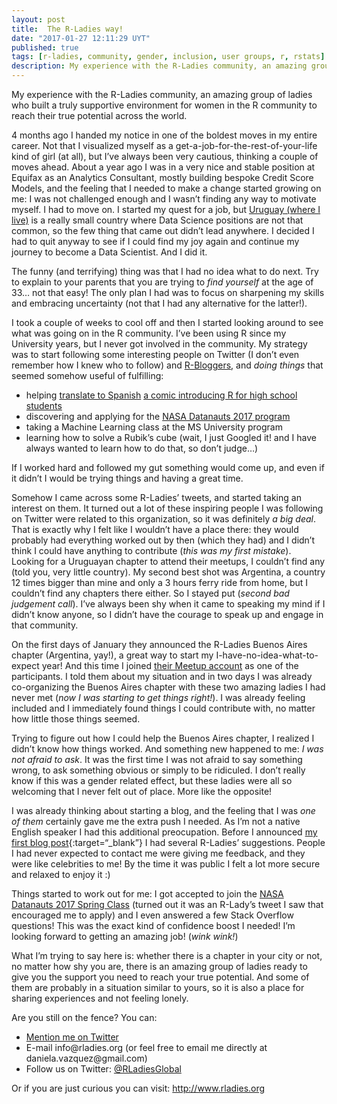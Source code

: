 ```yaml
---
layout: post
title:  The R-Ladies way!
date: "2017-01-27 12:11:29 UYT"
published: true
tags: [r-ladies, community, gender, inclusion, user groups, r, rstats]
description: My experience with the R-Ladies community, an amazing group of ladies who built a truly supportive environment for women in the R community.
---
```

My experience with the R-Ladies community, an amazing group of ladies who built a truly supportive environment for women in the R community to reach their true potential across the world.

<!--more-->
4 months ago I handed my notice in one of the boldest moves in my entire career. Not that I visualized myself as a get-a-job-for-the-rest-of-your-life kind of girl (at all), but I've always been very cautious, thinking a couple of moves ahead. About a year ago I was in a very nice and stable position at Equifax as an Analytics Consultant, mostly building bespoke Credit Score Models, and the feeling that I needed to make a change started growing on me: I was not challenged enough and I wasn't finding any way to motivate myself. I had to move on. I started my quest for a job, but [Uruguay (where I live)](https://en.wikipedia.org/wiki/Uruguay) is a really small country where Data Science positions are not that common, so the few thing that came out didn't lead anywhere. I decided I had to quit anyway to see if I could find my joy again and continue my journey to become a Data Scientist. And I did it.

The funny (and terrifying) thing was that I had no idea what to do next. Try to explain to your parents that you are trying to *find yourself* at the age of 33... not that easy! The only plan I had was to focus on sharpening my skills and embracing uncertainty (not that I had any alternative for the latter!).

I took a couple of weeks to cool off and then I started looking around to see what was going on in the R community. I've been using R since my University years, but I never got involved in the community. My strategy was to start following some interesting people on Twitter (I don't even remember how I knew who to follow) and [R-Bloggers](https://www.r-bloggers.com/), and *doing things* that seemed somehow useful of fulfilling:

* helping [translate to Spanish](https://github.com/BetaAndBit/ComicBooks/blob/master/es_la/HeavyDog_es_la.pdf) [a comic introducing R for high school students](https://github.com/BetaAndBit/ComicBooks/blob/master/en/HeavyDog_en.pdf) 
* discovering and applying for the [NASA Datanauts 2017 program](https://open.nasa.gov/explore/datanauts/) 
* taking a Machine Learning class at the MS University program
* learning how to solve a Rubik's cube (wait, I just Googled it! and I have always wanted to learn how to do that, so don't judge...) 

If I worked hard and followed my gut something would come up, and even if it didn't I would be trying things and having a great time.

Somehow I came across some R-Ladies' tweets, and started taking an interest on them. It turned out a lot of these inspiring people I was following on Twitter were related to this organization, so it was definitely *a big deal*. That is exactly why I felt like I wouldn't have a place there: they would probably had everything worked out by then (which they had) and I didn't think I could have anything to contribute (*this was my first mistake*). Looking for a Uruguayan chapter to attend their meetups, I couldn't find any (told you, very little country). My second best shot was Argentina, a country 12 times bigger than mine and only a 3 hours ferry ride from home, but I couldn't find any chapters there either. So I stayed put (*second bad judgement call*). I've always been shy when it came to speaking my mind if I didn't know anyone, so I didn't have the courage to speak up and engage in that community.

On the first days of January they announced the R-Ladies Buenos Aires chapter (Argentina, yay!), a great way to start my I-have-no-idea-what-to-expect year! And this time I joined [their Meetup account](https://www.meetup.com/rladies-buenos-aires/) as one of the participants. I told them about my situation and in two days I was already co-organizing the Buenos Aires chapter with these two amazing ladies I had never met (*now I was starting to get things right!*). I was already feeling included and I immediately found things I could contribute with, no matter how little those things seemed. 

Trying to figure out how I could help the Buenos Aires chapter, I realized I didn't know how things worked. And something new happened to me: *I was not afraid to ask*. It was the first time I was not afraid to say something wrong, to ask something obvious or simply to be ridiculed. I don't really know if this was a gender related effect, but these ladies were all so welcoming that I never felt out of place. More like the opposite! 

I was already thinking about starting a blog, and the feeling that I was *one of them* certainly gave me the extra push I needed. As I'm not a native English speaker I had this additional preocupation. Before I announced [my first blog post]({% post_url 2017-01-23-what-demographics-voted-for-trump %}){:target="_blank"} I had several R-Ladies' suggestions. People I had never expected to contact me were giving me feedback, and they were like celebrities to me! By the time it was public I felt a lot more secure and relaxed to enjoy it :) 

Things started to work out for me: I got accepted to join the [NASA Datanauts 2017 Spring Class](https://open.nasa.gov/blog/welcome-datanauts-2017-spring-class/) (turned out it was an R-Lady's tweet I saw that encouraged me to apply) and I even answered a few Stack Overflow questions! This was the exact kind of confidence boost I needed! I'm looking forward to getting an amazing job! (*wink wink!*)

What I'm trying to say here is: whether there is a chapter in your city or not, no matter how shy you are, there is an amazing group of ladies ready to give you the support you need to reach your true potential. And some of them are probably in a situation similar to yours, so it is also a place for sharing experiences and not feeling lonely.

Are you still on the fence? You can:

* [Mention me on Twitter](https://twitter.com/intent/tweet?user_id=114258616)
* E-mail info@rladies.org (or feel free to email me directly at daniela.vazquez@gmail.com)
* Follow us on Twitter: [@RLadiesGlobal](https://twitter.com/intent/user?screen_name=RLadiesGlobal)

Or if you are just curious you can visit: [http://www.rladies.org](http://www.rladies.org)